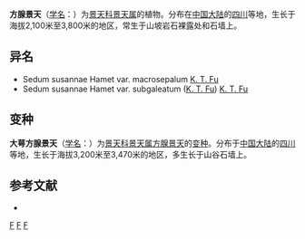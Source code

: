{{Speciesbox 
| taxon = Sedum susannae
| authority = Raym.-Hamet, 1910 
| subdivision_ranks =[[变种|变种]]
| subdivision =
* 方腺景天 ''S. s.'' var. ''susannae''
* [[大萼方腺景天|大萼方腺景天]] ''S. s.'' var. ''macrosepalum''
}}

'''方腺景天'''（[[学名|学名]]：{{lang|la|''Sedum susannae''}}）为[[景天科|景天科]][[景天属|景天属]]的植物。分布在[[中国大陆|中国大陆]]的[[四川|四川]]等地，生长于海拔2,100米至3,800米的地区，常生于山坡岩石裸露处和石墙上。

== 异名 ==
* Sedum susannae Hamet var. macrosepalum [[傅坤俊|K. T. Fu]]
* Sedum susannae Hamet var. subgaleatum ([[傅坤俊|K. T. Fu]]) [[傅坤俊|K. T. Fu]]

== 变种 ==

'''大萼方腺景天'''（[[学名|学名]]：{{lang|la|''Sedum susannae'' var. ''macrosepalum''}}）为[[景天科|景天科]][[景天属|景天属]][[方腺景天|方腺景天]]的[[变种|变种]]。分布于[[中国大陆|中国大陆]]的[[四川|四川]]等地，生长于海拔3,200米至3,470米的地区，多生长于山谷石墙上。

== 参考文献 ==
{{refbegin}}
* {{cite web| url =http://www.bioinfo.cn/db05/KmzwSpecies.php?action=view&id=6116| title =方腺景天（原变种）| work =中国高等植物数据库全库| publisher =中国科学院微生物研究所| author =昆明植物研究所| accessdate =2009-02-25| deadurl =yes| archiveurl =https://web.archive.org/web/20160305061559/http://www.bioinfo.cn/db05/KmzwSpecies.php?action=view&id=6116| archivedate =2016-03-05}}
{{refend}}

{{Taxonbar|from=Q11084981}}

{{DEFAULTSORT:Sedum susannae}}
[[Category:景天属|F]]
[[Category:四川植物|F]]
[[Category:_1910年描述的植物|F]]
